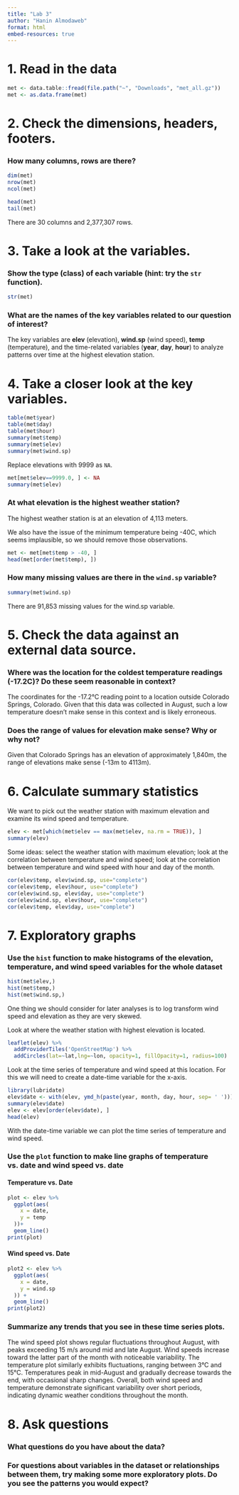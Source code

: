 ```yaml
---
title: "Lab 3"
author: "Hanin Almodaweb"
format: html
embed-resources: true
---
```


# 1. Read in the data

```r
met <- data.table::fread(file.path("~", "Downloads", "met_all.gz"))
met <- as.data.frame(met)
```

# 2. Check the dimensions, headers, footers.

### **How many columns, rows are there?**

```r
dim(met)
nrow(met)
ncol(met)

head(met)
tail(met)
```
There are 30 columns and 2,377,307 rows.

# 3. Take a look at the variables.

### **Show the type (class) of each variable (hint: try the `str` function).**
```r
str(met)
```

### **What are the names of the key variables related to our question of interest?**
The key variables are **elev** (elevation), **wind.sp** (wind speed), **temp** (temperature), and the time-related variables (**year**, **day**, **hour**) to analyze patterns over time at the highest elevation station.

# 4. Take a closer look at the key variables. 

```r
table(met$year)
table(met$day)
table(met$hour)
summary(met$temp)
summary(met$elev)
summary(met$wind.sp)
```

Replace elevations with 9999 as `NA`.

```r
met[met$elev==9999.0, ] <- NA
summary(met$elev)
```

### **At what elevation is the highest weather station?**
The highest weather station is at an elevation of 4,113 meters.

We also have the issue of the minimum temperature being -40C, which seems implausible, so we should remove those observations.

```r
met <- met[met$temp > -40, ]
head(met[order(met$temp), ])
```

### **How many missing values are there in the `wind.sp` variable?**
```r
summary(met$wind.sp)
```
There are 91,853 missing values for the wind.sp variable.

# 5. Check the data against an external data source.

### **Where was the location for the coldest temperature readings (-17.2C)? Do these seem reasonable in context?**
The coordinates for the -17.2°C reading point to a location outside Colorado Springs, Colorado. Given that this data was collected in August, such a low temperature doesn't make sense in this context and is likely erroneous.

### **Does the range of values for elevation make sense? Why or why not?**
Given that Colorado Springs has an elevation of approximately 1,840m, the range of elevations make sense (-13m to 4113m).

# 6. Calculate summary statistics

We want to pick out the weather station with maximum elevation and examine its wind speed and temperature.

```r
elev <- met[which(met$elev == max(met$elev, na.rm = TRUE)), ]
summary(elev)
```

Some ideas: select the weather station with maximum elevation; look at the correlation between temperature and wind speed; look at the correlation between temperature and wind speed with hour and day of the month.

```r
cor(elev$temp, elev$wind.sp, use="complete")
cor(elev$temp, elev$hour, use="complete")
cor(elev$wind.sp, elev$day, use="complete")
cor(elev$wind.sp, elev$hour, use="complete")
cor(elev$temp, elev$day, use="complete")
```

# 7. Exploratory graphs

### **Use the `hist` function to make histograms of the elevation, temperature, and wind speed variables for the whole dataset**
```r
hist(met$elev,)
hist(met$temp,)
hist(met$wind.sp,)
```

One thing we should consider for later analyses is to log transform wind speed and elevation as they are very skewed.

Look at where the weather station with highest elevation is located.

```r
leaflet(elev) %>%
  addProviderTiles('OpenStreetMap') %>% 
  addCircles(lat=~lat,lng=~lon, opacity=1, fillOpacity=1, radius=100)
```

Look at the time series of temperature and wind speed at this location. For this we will need to create a date-time variable for the x-axis.

```r
library(lubridate)
elev$date <- with(elev, ymd_h(paste(year, month, day, hour, sep= ' ')))
summary(elev$date)
elev <- elev[order(elev$date), ]
head(elev)
```

With the date-time variable we can plot the time series of temperature and wind speed.

### **Use the `plot` function to make line graphs of temperature vs. date and wind speed vs. date** 
#### Temperature vs. Date
```r
plot <- elev %>%
  ggplot(aes(
    x = date,
    y = temp
  ))+
  geom_line()
print(plot)
```
#### Wind speed vs. Date
```r
plot2 <- elev %>%
  ggplot(aes(
    x = date,
    y = wind.sp
  )) +
  geom_line()
print(plot2)
```

### **Summarize any trends that you see in these time series plots.**
The wind speed plot shows regular fluctuations throughout August, with peaks exceeding 15 m/s around mid and late August. Wind speeds increase toward the latter part of the month with noticeable variability. The temperature plot similarly exhibits fluctuations, ranging between 3°C and 15°C. Temperatures peak in mid-August and gradually decrease towards the end, with occasional sharp changes. Overall, both wind speed and temperature demonstrate significant variability over short periods, indicating dynamic weather conditions throughout the month.

# 8. Ask questions

### **What questions do you have about the data?**


### For questions about variables in the dataset or relationships between them, try making some more exploratory plots. Do you see the patterns you would expect? 

